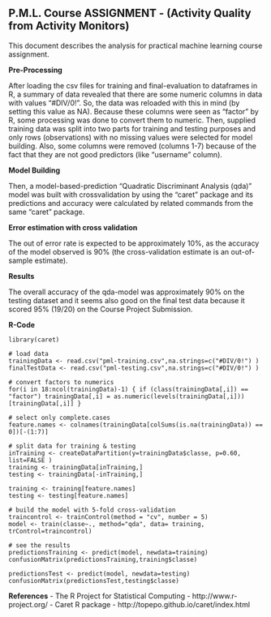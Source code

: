 P.M.L. Course ASSIGNMENT - (Activity Quality from Activity Monitors)
-----------------------------------------------------------------------------------------
This document describes the analysis for practical machine learning course assignment.

**Pre-Processing**

After loading the csv files for training and final-evaluation to dataframes in R, a summary of data revealed that there are some numeric columns in data with values "#DIV/0!". 
So, the data was reloaded with this in mind (by setting this value as NA). Because these columns were seen as "factor" by R, some processing was done to convert them to numeric.
Then, supplied training data was split into two parts for training and testing purposes and only rows (observations) with no missing values were selected for model building.
Also, some columns were removed (columns 1-7) because of the fact that they are not good predictors (like "username" column).

**Model Building**

Then, a model-based-prediction "Quadratic Discriminant Analysis (qda)"  model was built with crossvalidation by using the "caret" package and its predictions and accuracy were calculated by related commands from the same "caret" package. 

**Error estimation with cross validation**

The out of error rate is expected to be approximately 10%, as the accuracy of the model observed is 90% (the cross-validation estimate is an out-of-sample estimate).

**Results**

The overall accuracy of the qda-model was approximately 90% on the testing dataset and it seems also good on the final test data because it scored 95% (19/20) on the Course Project Submission.

**R-Code**
```
library(caret)

# load data
trainingData <- read.csv("pml-training.csv",na.strings=c("#DIV/0!") )
finalTestData <- read.csv("pml-testing.csv",na.strings=c("#DIV/0!") )

# convert factors to numerics
for(i in 18:ncol(trainingData)-1) { if (class(trainingData[,i]) == "factor") trainingData[,i] = as.numeric(levels(trainingData[,i]))[trainingData[,i]] }

# select only complete.cases
feature.names <- colnames(trainingData[colSums(is.na(trainingData)) == 0])[-(1:7)]

# split data for training & testing
inTraining <- createDataPartition(y=trainingData$classe, p=0.60, list=FALSE )
training <- trainingData[inTraining,]
testing <- trainingData[-inTraining,]

training <- training[feature.names]
testing <- testing[feature.names] 

# build the model with 5-fold cross-validation
traincontrol <- trainControl(method = "cv", number = 5)
model <- train(classe~., method="qda", data= training, trControl=traincontrol)

# see the results
predictionsTraining <- predict(model, newdata=training)
confusionMatrix(predictionsTraining,training$classe)
 
predictionsTest <- predict(model, newdata=testing)
confusionMatrix(predictionsTest,testing$classe)
```

**References**
- The R Project for Statistical Computing - http://www.r-project.org/
- Caret R package - http://topepo.github.io/caret/index.html

